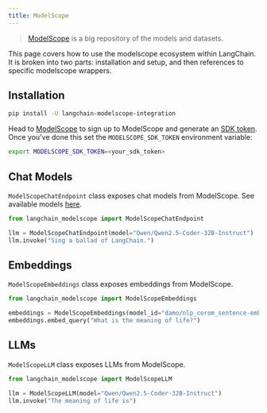 ```yaml
---
title: ModelScope
---
```


>[ModelScope](https://www.modelscope.cn/home) is a big repository of the models and datasets.

This page covers how to use the modelscope ecosystem within LangChain.
It is broken into two parts: installation and setup, and then references to specific modelscope wrappers.

## Installation

```bash
pip install -U langchain-modelscope-integration
```

Head to [ModelScope](https://modelscope.cn/) to sign up to ModelScope and generate an [SDK token](https://modelscope.cn/my/myaccesstoken). Once you've done this set the `MODELSCOPE_SDK_TOKEN` environment variable:

```bash
export MODELSCOPE_SDK_TOKEN=<your_sdk_token>
```

## Chat Models

`ModelScopeChatEndpoint` class exposes chat models from ModelScope. See available models [here](https://www.modelscope.cn/docs/model-service/API-Inference/intro).

```python
from langchain_modelscope import ModelScopeChatEndpoint

llm = ModelScopeChatEndpoint(model="Qwen/Qwen2.5-Coder-32B-Instruct")
llm.invoke("Sing a ballad of LangChain.")
```

## Embeddings

`ModelScopeEmbeddings` class exposes embeddings from ModelScope.

```python
from langchain_modelscope import ModelScopeEmbeddings

embeddings = ModelScopeEmbeddings(model_id="damo/nlp_corom_sentence-embedding_english-base")
embeddings.embed_query("What is the meaning of life?")
```

## LLMs
`ModelScopeLLM` class exposes LLMs from ModelScope.

```python
from langchain_modelscope import ModelScopeLLM

llm = ModelScopeLLM(model="Qwen/Qwen2.5-Coder-32B-Instruct")
llm.invoke("The meaning of life is")
```
